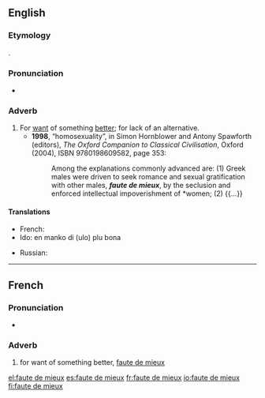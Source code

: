 ==English==

===Etymology===
{{borrowing|fr}}.

===Pronunciation===
* {{IPA|/fəʊt də ˈmjəː/|/fot də mjø/}}

===Adverb===
{{en-adv}}

# For [[want]] of something [[better]]; for lack of an alternative.
#* '''1998''', “homosexuality”, in Simon Hornblower and Antony Spawforth (editors), ''The Oxford Companion to Classical Civilisation'', Oxford (2004), ISBN 9780198609582, page 353:
#*: Among the explanations commonly advanced are: (1) Greek males were driven to seek romance and sexual gratification with other males, '''''faute de mieux''''', by the seclusion and enforced intellectual impoverishment of *women; (2) {{...}}

====Translations====
{{trans-top|for want of something better}}
* French: {{t+|fr|faute de mieux}}
* Ido: en manko di (ulo) plu bona
{{trans-mid}}
* Russian: {{t-|ru|за неимением лучшего|tr=za neiménijem lučševo|sc=Cyrl}}
{{trans-bottom}}

----

==French==

===Pronunciation===
* {{IPA|/fot.də.mjø/|lang=fr}}

===Adverb===
{{fr-adv|head=[[faute#French|faute]] de [[mieux#French|mieux]]}}

# for want of something better, [[#English|faute de mieux]]

[[el:faute de mieux]]
[[es:faute de mieux]]
[[fr:faute de mieux]]
[[io:faute de mieux]]
[[fi:faute de mieux]]